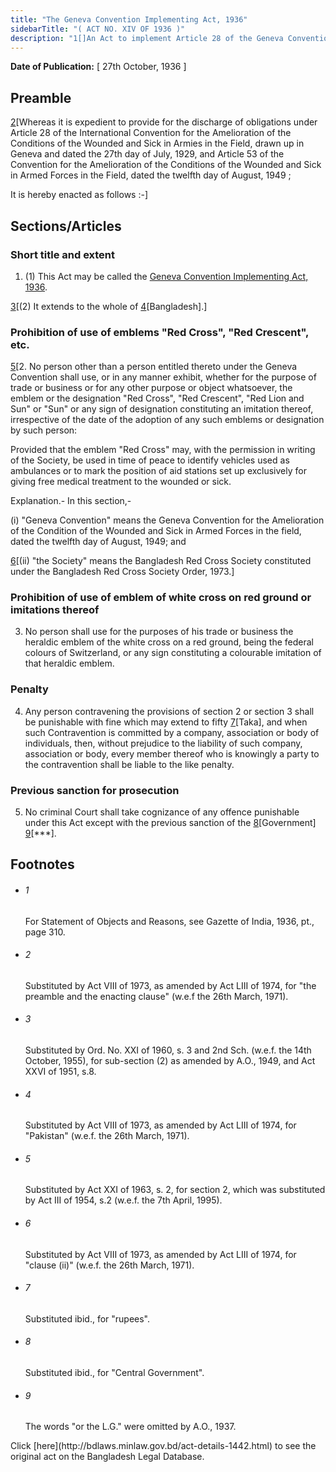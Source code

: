 ```yaml
---
title: "The Geneva Convention Implementing Act, 1936"
sidebarTitle: "( ACT NO. XIV OF 1936 )"
description: "1[]An Act to implement Article 28 of the Geneva Convention of the 27th day of July, 1929"
---
```


**Date of Publication:** [ 27th October, 1936 ]

## Preamble

[2](1)[Whereas it is expedient to provide for the discharge of obligations under Article 28 of the International Convention for the Amelioration of the Conditions of the Wounded and Sick in Armies in the Field, drawn up in Geneva and dated the 27th day of July, 1929, and Article 53 of the Convention for the Amelioration of the Conditions of the Wounded and Sick in Armed Forces in the Field, dated the twelfth day of August, 1949 ;

It is hereby enacted as follows :-]

## Sections/Articles

### Short title and extent

1. (1) This Act may be called the [Geneva Convention Implementing Act, 1936](/laws/act-1442 "Geneva Convention Implementing Act, 1936").

[3](1)[(2) It extends to the whole of [4](2)[Bangladesh].]

### Prohibition of use of emblems "Red Cross", "Red Crescent", etc.

[5](1)[2. No person other than a person entitled thereto under the Geneva Convention shall use, or in any manner exhibit, whether for the purpose of trade or business or for any other purpose or object whatsoever, the emblem or the designation "Red Cross", "Red Crescent", "Red Lion and Sun" or "Sun" or any sign of designation constituting an imitation thereof, irrespective of the date of the adoption of any such emblems or designation by such person:

Provided that the emblem "Red Cross" may, with the permission in writing of the Society, be used in time of peace to identify vehicles used as ambulances or to mark the position of aid stations set up exclusively for giving free medical treatment to the wounded or sick.

Explanation.- In this section,-

(i) "Geneva Convention" means the Geneva Convention for the Amelioration of the Condition of the Wounded and Sick in Armed Forces in the field, dated the twelfth day of August, 1949; and

[6](2)[(ii) "the Society" means the Bangladesh Red Cross Society constituted under the Bangladesh Red Cross Society Order, 1973.]

### Prohibition of use of emblem of white cross on red ground or imitations thereof

3. No person shall use for the purposes of his trade or business the heraldic emblem of the white cross on a red ground, being the federal colours of Switzerland, or any sign constituting a colourable imitation of that heraldic emblem.

### Penalty

4. Any person contravening the provisions of section 2 or section 3 shall be punishable with fine which may extend to fifty [7](1)[Taka], and when such Contravention is committed by a company, association or body of individuals, then, without prejudice to the liability of such company, association or body, every member thereof who is knowingly a party to the contravention shall be liable to the like penalty.

### Previous sanction for prosecution

5. No criminal Court shall take cognizance of any offence punishable under this Act except with the previous sanction of the [8](1)[Government] [9](2)[\*\*\*].

## Footnotes

- ###### 1

  For Statement of Objects and Reasons, see Gazette of India, 1936, pt., page 310.

- ###### 2

  Substituted by Act VIII of 1973, as amended by Act LIII of 1974, for "the preamble and the enacting clause" (w.e.f the 26th March, 1971).

- ###### 3

  Substituted by Ord. No. XXI of 1960, s. 3 and 2nd Sch. (w.e.f. the 14th October, 1955), for sub-section (2) as amended by A.O., 1949, and Act XXVI of 1951, s.8.

- ###### 4

  Substituted by Act VIII of 1973, as amended by Act LIII of 1974, for "Pakistan" (w.e.f. the 26th March, 1971).

- ###### 5

  Substituted by Act XXI of 1963, s. 2, for section 2, which was substituted by Act III of 1954, s.2 (w.e.f. the 7th April, 1995).

- ###### 6

  Substituted by Act VIII of 1973, as amended by Act LIII of 1974, for "clause (ii)" (w.e.f. the 26th March, 1971).

- ###### 7

  Substituted ibid., for "rupees".

- ###### 8

  Substituted ibid., for "Central Government".

- ###### 9

  The words "or the L.G." were omitted by A.O., 1937.

<Note>
  Click [here](http://bdlaws.minlaw.gov.bd/act-details-1442.html) to see the original act on the Bangladesh Legal Database.
</Note>
